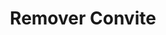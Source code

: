 ---
title: "Remover Convite"
api: "DELETE https://regis.app.byefive.com.br/rest/invites/{id}"
description: "Remove um convite existente"
---
